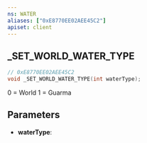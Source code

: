 ```yaml
---
ns: WATER
aliases: ["0xE8770EE02AEE45C2"]
apiset: client
---
```

## _SET_WORLD_WATER_TYPE

```c
// 0xE8770EE02AEE45C2
void _SET_WORLD_WATER_TYPE(int waterType);
```

0 = World
1 = Guarma

## Parameters
* **waterType**: